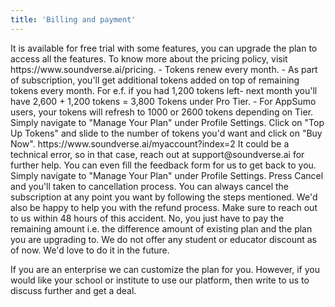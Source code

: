 ```yaml
---
title: 'Billing and payment'
---
```

<Accordion title="What is the pricing policy of Soundverse?">
  It is available for free trial with some features, you can upgrade the plan to access all the features. To know more about the pricing policy, visit https://www.soundverse.ai/pricing.
</Accordion>
<Accordion title="If I start a monthly subscription, is it just for one month or will it renew automatically?">
 - Tokens renew every month.
 - As part of subscription, you'll get additional tokens added on top of remaining tokens every month. For e.f. if you had 1,200 tokens left- next month you'll have 2,600 + 1,200 tokens = 3,800 Tokens under Pro Tier.
 - For AppSumo users, your tokens will refresh to 1000 or 2600 tokens depending on Tier.
</Accordion>
<Accordion title="How do I buy additional tokens?">
   Simply navigate to "Manage Your Plan" under Profile Settings. Click on "Top Up Tokens" and slide to the number of tokens you'd want and click on "Buy Now". https://www.soundverse.ai/myaccount?index=2
</Accordion>
<Accordion title="Why didn’t my credits refresh on my billing day?">
  It could be a technical error, so in that case, reach out at support@soundverse.ai for further help. You can even fill the feedback form for us to get back to you.
</Accordion>
<Accordion title="How do I cancel my plan?">
 Simply navigate to "Manage Your Plan" under Profile Settings. Press Cancel and you'll taken to cancellation process.
</Accordion>
<Accordion title="What do I do if I accidentally selected a yearly plan instead of monthly?">
  You can always cancel the subscription at any point you want by following the steps mentioned. We'd also be happy to help you with the refund process.
  Make sure to reach out to us within 48 hours of this accident. 
</Accordion>
<Accordion title="If I upgrade from a lower plan to a higher plan, do I have to pay the full rate of the higher plan?">
  No, you just have to pay the remaining amount i.e. the difference amount of existing plan and the plan you are upgrading to.
</Accordion>
<Accordion title="Do you offer student or educator discounts?">
  We do not offer any student or educator discount as of now. We'd love to do it in the future.
  
  If you are an enterprise we can customize the plan for you. However, if you would like your school or institute to use our platform, then write to us to discuss further and get a deal.
</Accordion>









